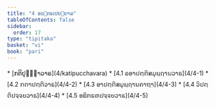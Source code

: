 ```yaml
---
title: "4 ອນ຺ຕຣເປຍ຺ຍາລ"
tableOfContents: false
sidebar:
  order: 17
type: "tipitaka"
basket: "vi"
book: "pari"
---
```



<DynamicBreadcrumb />



<TableOfContents book="pari" section="4">
* [ກຕິປຸຈ຺ຉາວາຣ](4/katipucchavara)
* [4.1 ຉອາປຕ຺ຕິສມຸຏ຺ຐານວາຣ](4/4-1)
* [4.2 ກຕາປຕ຺ຕິວາຣ](4/4-2)
* [4.3 ອາປຕ຺ຕິສມຸຏ຺ຐານຄາຖາ](4/4-3)
* [4.4 ວິປຕ຺ຕິປຈ຺ຈຍວາຣ](4/4-4)
* [4.5 ອຘິກຣຓປຈ຺ຈຍວາຣ](4/4-5)
</TableOfContents>